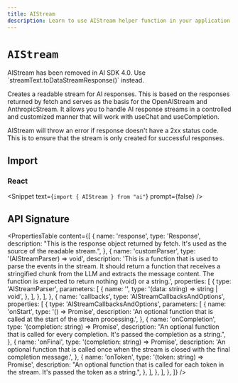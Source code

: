 ```yaml
---
title: AIStream
description: Learn to use AIStream helper function in your application.
---
```


# `AIStream`

<Note type="warning">
  AIStream has been removed in AI SDK 4.0. Use
  `streamText.toDataStreamResponse()` instead.
</Note>

Creates a readable stream for AI responses. This is based on the responses returned
by fetch and serves as the basis for the OpenAIStream and AnthropicStream. It allows
you to handle AI response streams in a controlled and customized manner that will
work with useChat and useCompletion.

AIStream will throw an error if response doesn't have a 2xx status code. This is to ensure that the stream is only created for successful responses.

## Import

### React

<Snippet text={`import { AIStream } from "ai"`} prompt={false} />

## API Signature

<PropertiesTable
  content={[
    {
      name: 'response',
      type: 'Response',
      description:
        "This is the response object returned by fetch. It's used as the source of the readable stream.",
    },
    {
      name: 'customParser',
      type: '(AIStreamParser) => void',
      description:
        'This is a function that is used to parse the events in the stream. It should return a function that receives a stringified chunk from the LLM and extracts the message content. The function is expected to return nothing (void) or a string.',
      properties: [
        {
          type: 'AIStreamParser',
          parameters: [
            {
              name: '',
              type: '(data: string) => string | void',
            },
          ],
        },
      ],
    },
    {
      name: 'callbacks',
      type: 'AIStreamCallbacksAndOptions',
      properties: [
        {
          type: 'AIStreamCallbacksAndOptions',
          parameters: [
            {
              name: 'onStart',
              type: '() => Promise<void>',
              description:
                'An optional function that is called at the start of the stream processing.',
            },
            {
              name: 'onCompletion',
              type: '(completion: string) => Promise<void>',
              description:
                "An optional function that is called for every completion. It's passed the completion as a string.",
            },
            {
              name: 'onFinal',
              type: '(completion: string) => Promise<void>',
              description:
                'An optional function that is called once when the stream is closed with the final completion message.',
            },
            {
              name: 'onToken',
              type: '(token: string) => Promise<void>',
              description:
                "An optional function that is called for each token in the stream. It's passed the token as a string.",
            },
          ],
        },
      ],
    },
  ]}
/>
